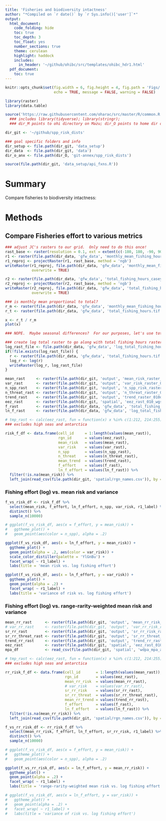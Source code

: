 ```yaml
---
title: 'Fisheries and biodiversity intactness'
author: "*Compiled on `r date()` by `r Sys.info()['user']`*"
output: 
  html_document:
    code_folding: hide
    toc: true
    toc_depth: 3
    toc_float: yes
    number_sections: true
    theme: cerulean
    highlight: haddock
    includes: 
      in_header: '~/github/ohibc/src/templates/ohibc_hdr1.html'
  pdf_document:
    toc: true
---
```


``` r

knitr::opts_chunk$set(fig.width = 6, fig.height = 4, fig.path = 'Figs/',
                      echo = TRUE, message = FALSE, warning = FALSE)

library(raster)
library(data.table)

source('https://raw.githubusercontent.com/oharac/src/master/R/common.R')
  ### includes library(tidyverse); library(stringr); 
  ### dir_M points to ohi directory on Mazu; dir_O points to home dir on Mazu

dir_git <- '~/github/spp_risk_dists'

### goal specific folders and info
dir_setup <- file.path(dir_git, 'data_setup')
dir_data  <- file.path(dir_git, 'data')
dir_o_anx <- file.path(dir_O, 'git-annex/spp_risk_dists')

source(file.path(dir_git, 'data_setup/api_fxns.R'))

```

# Summary

Compare fisheries to biodiversity intactness: 

# Methods


## Compare Fisheries effort to various metrics

``` r
### adjust JC's rasters to our grid.  Only need to do this once!
rast_base <- raster(resolution = 0.1, ext = extent(c(-180, 180, -90, 90)))
r1 <- raster(file.path(dir_data, 'gfw_data', 'monthly_mean_fishing_hours_casey.grd'))
r1_reproj <- projectRaster(r1, rast_base, method = 'ngb')
writeRaster(r1_reproj, file.path(dir_data, 'gfw_data', 'monthly_mean_fishing_hours.tif'),
            overwrite = TRUE)

r2 <- raster(file.path(dir_data, 'gfw_data', 'total_fishing_hours_casey.grd'))
r2_reproj <- projectRaster(r2, rast_base, method = 'ngb')
writeRaster(r2_reproj, file.path(dir_data, 'gfw_data', 'total_fishing_hours.tif'),
            overwrite = TRUE)
```

``` r
### is monthly mean proportional to total?
r_m <- raster(file.path(dir_data, 'gfw_data', 'monthly_mean_fishing_hours.tif'))
r_t <- raster(file.path(dir_data, 'gfw_data', 'total_fishing_hours.tif'))

x <- r_t / r_m
plot(x)

### NOPE.  Maybe seasonal differences?  For our purposes, let's use total.
```

``` r

### create log total raster to go along with total fishing hours raster.  
log_rast_file <- file.path(dir_data, 'gfw_data', 'log_total_fishing_hours.tif')
if(!file.exists(log_rast_file)) {
  r <- raster(file.path(dir_data, 'gfw_data', 'total_fishing_hours.tif'))
  log_r <- log(r)
  writeRaster(log_r, log_rast_file)
}
```

``` r

mean_rast     <- raster(file.path(dir_git, 'output', 'mean_risk_raster_010deg.tif'))
var_rast      <- raster(file.path(dir_git, 'output', 'var_risk_raster_010deg.tif'))
n_spp_rast    <- raster(file.path(dir_git, 'output', 'n_spp_risk_raster_010deg.tif'))
n_threat_rast <- raster(file.path(dir_git, 'output', 'n_threat_raster_010deg.tif'))
trend_rast    <- raster(file.path(dir_git, 'output', 'trend_raster_010deg.tif'))
eez_rast      <- raster(file.path(dir_git, 'spatial', 'eez_rast_010_wgs84.tif'))
f_rast        <- raster(file.path(dir_data, 'gfw_data', 'total_fishing_hours.tif'))
ln_f_rast     <- raster(file.path(dir_data, 'gfw_data', 'log_total_fishing_hours.tif'))

# tmp_rast <- calc(eez_rast, fun = function(x) x %in% c(1:212, 214:255))
### excludes high seas and antarctica

risk_f_df <- data.frame(cell_id     = 1:length(values(mean_rast)),
                        rgn_id      = values(eez_rast),
                        mean_risk   = values(mean_rast),
                        var_risk    = values(var_rast),
                        n_spp       = values(n_spp_rast),
                        n_threat    = values(n_threat_rast),
                        mean_trend  = values(trend_rast),
                        f_effort    = values(f_rast),
                        ln_f_effort = values(ln_f_rast)) %>%
  filter(!is.na(mean_risk)) %>%
  left_join(read_csv(file.path(dir_git, 'spatial/rgn_names.csv')), by = c('rgn_id'))

```

### Fishing effort (log) vs. mean risk and variance

``` r

f_vs_risk_df <- risk_f_df %>%
  select(mean_risk, f_effort, ln_f_effort, n_spp, var_risk, r1_label) %>%
  distinct() %>%
  sample_n(10000)

# ggplot(f_vs_risk_df, aes(x = f_effort, y = mean_risk)) +
#   ggtheme_plot() +
#   geom_point(aes(color = n_spp), alpha = .2)

ggplot(f_vs_risk_df, aes(x = ln_f_effort, y = mean_risk)) +
  ggtheme_plot() +
  geom_point(alpha = .2, aes(color = var_risk)) +
  scale_color_distiller(palette = 'YlGnBu') +
  facet_wrap( ~ r1_label) +
  labs(title = 'mean risk vs. log fishing effort')

ggplot(f_vs_risk_df, aes(x = ln_f_effort, y = var_risk)) +
  ggtheme_plot() +
  geom_point(alpha = .2) +
  facet_wrap( ~ r1_label) +
  labs(title = 'variance of risk vs. log fishing effort')

```

### Fishing effort (log) vs. range-rarity-weighted mean risk and variance


``` r

mean_rr_rast      <- raster(file.path(dir_git, 'output', 'mean_rr_risk_raster_010deg.tif'))
# var_rr_rast     <- raster(file.path(dir_git, 'output', 'var_rr_risk_raster_010deg.tif'))
sr_rr_rast        <- raster(file.path(dir_git, 'output', 'sr_rr_risk_raster_010deg.tif'))
sr_rr_threat_rast <- raster(file.path(dir_git, 'output', 'sr_rr_threat_raster_010deg.tif'))
trend_rr_rast     <- raster(file.path(dir_git, 'output', 'trend_rr_raster_010deg.tif'))
eez_rast          <- raster(file.path(dir_git, 'spatial', 'eez_rast_010_wgs84.tif'))
mpa_df            <- read_csv(file.path(dir_git, 'spatial', 'wdpa_mpa_area_010_wgs84.csv'))

# tmp_rast <- calc(eez_rast, fun = function(x) x %in% c(1:212, 214:255))
### excludes high seas and antarctica

rr_risk_f_df <- data.frame(cell_id       = 1:length(values(mean_rast)),
                           rgn_id        = values(eez_rast),
                           mean_rr_risk  = values(mean_rr_rast),
                           # var_risk    = values(var_rr_rast),
                           sr_rr_risk    = values(sr_rr_rast),
                           sr_rr_threat  = values(sr_rr_threat_rast),
                           mean_rr_trend = values(trend_rr_rast),
                           f_effort      = values(f_rast),
                           ln_f_effort   = values(ln_f_rast)) %>%
  filter(!is.na(mean_rr_risk)) %>%
  left_join(read_csv(file.path(dir_git, 'spatial/rgn_names.csv')), by = c('rgn_id'))

```


``` r

f_vs_rr_risk_df <- rr_risk_f_df %>%
  select(mean_rr_risk, f_effort, ln_f_effort, sr_rr_risk, r1_label) %>%
  distinct() %>%
  sample_n(10000)

# ggplot(f_vs_risk_df, aes(x = f_effort, y = mean_risk)) +
#   ggtheme_plot() +
#   geom_point(aes(color = n_spp), alpha = .2)

ggplot(f_vs_rr_risk_df, aes(x = ln_f_effort, y = mean_rr_risk)) +
  ggtheme_plot() +
  geom_point(alpha = .2) +
  facet_wrap( ~ r1_label) +
  labs(title = 'range-rarity-weighted mean risk vs. log fishing effort')

# ggplot(f_vs_risk_df, aes(x = ln_f_effort, y = var_risk)) +
#   ggtheme_plot() +
#   geom_point(alpha = .2) +
#   facet_wrap( ~ r1_label) +
#   labs(title = 'variance of risk vs. log fishing effort')

```

``` r

```
